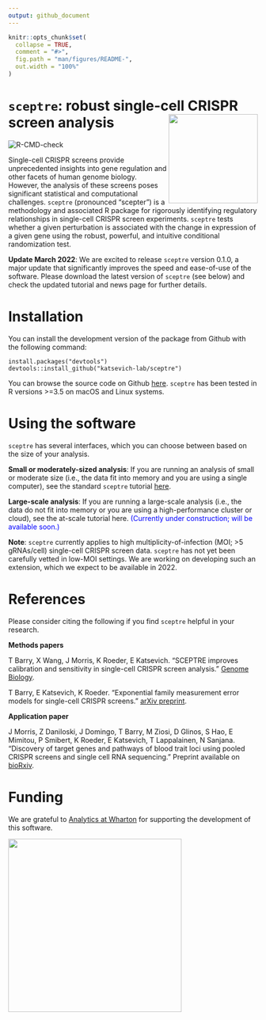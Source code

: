 ```yaml
---
output: github_document
---
```


<!-- README.md is generated from README.Rmd. Please edit that file -->

```r
knitr::opts_chunk$set(
  collapse = TRUE,
  comment = "#>",
  fig.path = "man/figures/README-",
  out.width = "100%"
)
```


# `sceptre`: robust single-cell CRISPR screen analysis <img src="man/figures/hex.jpg" align="right" alt="" width="180" />
<!-- badges: start -->
![R-CMD-check](https://github.com/scarlettcanny0629/sceptre/actions/workflows/R-CMD-check.yaml/badge.svg)
<!-- badges: end -->

Single-cell CRISPR screens provide unprecedented insights into gene
regulation and other facets of human genome biology. However, the
analysis of these screens poses significant statistical and
computational challenges. `sceptre` (pronounced “scepter”) is a
methodology and associated R package for rigorously identifying
regulatory relationships in single-cell CRISPR screen experiments.
`sceptre` tests whether a given perturbation is associated with the
change in expression of a given gene using the robust, powerful, and intuitive
conditional randomization test.

**Update March 2022**: We are excited to release `sceptre` version 0.1.0, a major update that significantly improves the speed and ease-of-use of the software. Please download the latest version of `sceptre` (see below) and check the updated tutorial and news page for further details.

# Installation

You can install the development version of the package from Github with
the following command:

    install.packages("devtools")
    devtools::install_github("katsevich-lab/sceptre")

You can browse the source code on Github
[here](https://github.com/katsevich-lab/sceptre). `sceptre` has been tested in R versions >=3.5 on macOS and Linux systems.

# Using the software

`sceptre` has several interfaces, which you can choose between based on the size of your analysis.

**Small or moderately-sized analysis**: If you are running an analysis of
small or moderate size (i.e., the data fit into memory and you are using a single
computer), see the standard `sceptre` tutorial [here](https://katsevich-lab.github.io/sceptre/articles/using_sceptre.html).

**Large-scale analysis**: If you are running a large-scale analysis (i.e., the data do not fit into memory or you are using a high-performance cluster or cloud), see the at-scale tutorial here. <span style="color:blue">(Currently under construction; will be available soon.)</span>

**Note**: `sceptre` currently applies to high multiplicity-of-infection
(MOI; \>5 gRNAs/cell) single-cell CRISPR screen data. `sceptre` has not
yet been carefully vetted in low-MOI settings. We are working on
developing such an extension, which we expect to be available in 2022.

# References

Please consider citing the following if you find `sceptre` helpful in your research.

**Methods papers**

T Barry, X Wang, J Morris, K Roeder, E Katsevich.
"SCEPTRE improves calibration and sensitivity in single-cell CRISPR screen analysis." [Genome Biology](https://genomebiology.biomedcentral.com/articles/10.1186/s13059-021-02545-2).

T Barry, E Katsevich, K Roeder.
"Exponential family measurement error models for single-cell CRISPR screens." [arXiv preprint](
https://doi.org/10.48550/arXiv.2201.01879).

**Application paper**

J Morris, Z Daniloski, J Domingo, T Barry, M
Ziosi, D Glinos, S Hao, E Mimitou, P Smibert, K Roeder, E Katsevich, T
Lappalainen, N Sanjana. “Discovery of target genes and pathways of blood
trait loci using pooled CRISPR screens and single cell RNA sequencing.”
Preprint available on
[bioRxiv](https://www.biorxiv.org/content/10.1101/2021.04.07.438882v1).

# Funding

We are grateful to [Analytics at
Wharton](https://analytics.wharton.upenn.edu/) for supporting the
development of this software.

<img src="man/figures/wharton_analytics.png" align="center" alt="" width="350" />
